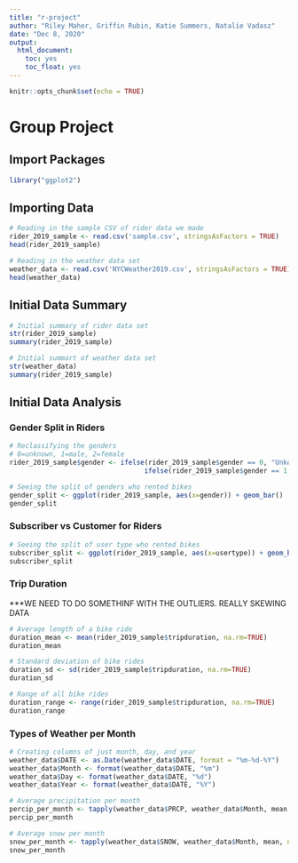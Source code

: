 ```yaml
---
title: "r-project"
author: "Riley Maher, Griffin Rubin, Katie Summers, Natalie Vadasz"
date: "Dec 8, 2020"
output: 
  html_document: 
    toc: yes
    toc_float: yes
---
```


```r
knitr::opts_chunk$set(echo = TRUE)
```

# Group Project

## Import Packages

```r
library("ggplot2")
```

## Importing Data

```r
# Reading in the sample CSV of rider data we made
rider_2019_sample <- read.csv('sample.csv', stringsAsFactors = TRUE)
head(rider_2019_sample)

# Reading in the weather data set
weather_data <- read.csv('NYCWeather2019.csv', stringsAsFactors = TRUE)
head(weather_data)
```

## Initial Data Summary

```r
# Initial summary of rider data set
str(rider_2019_sample)
summary(rider_2019_sample)
```

```r
# Initial summart of weather data set
str(weather_data)
summary(rider_2019_sample)
```


## Initial Data Analysis

### Gender Split in Riders

```r
# Reclassifying the genders
# 0=unknown, 1=male, 2=female
rider_2019_sample$gender <- ifelse(rider_2019_sample$gender == 0, "Unkown",
                                  ifelse(rider_2019_sample$gender == 1, "Male", "Female"))

# Seeing the split of genders who rented bikes
gender_split <- ggplot(rider_2019_sample, aes(x=gender)) + geom_bar()
gender_split
```

### Subscriber vs Customer for Riders

```r
# Seeing the split of user type who rented bikes
subscriber_split <- ggplot(rider_2019_sample, aes(x=usertype)) + geom_bar()
subscriber_split
```

### Trip Duration
***WE NEED TO DO SOMETHINF WITH THE OUTLIERS. REALLY SKEWING DATA

```r
# Average length of a bike ride
duration_mean <- mean(rider_2019_sample$tripduration, na.rm=TRUE)
duration_mean

# Standard deviation of bike rides
duration_sd <- sd(rider_2019_sample$tripduration, na.rm=TRUE)
duration_sd

# Range of all bike rides
duration_range <- range(rider_2019_sample$tripduration, na.rm=TRUE)
duration_range
```

### Types of Weather per Month

```r
# Creating columns of just month, day, and year
weather_data$DATE <- as.Date(weather_data$DATE, format = "%m-%d-%Y")
weather_data$Month <- format(weather_data$DATE, "%m")
weather_data$Day <- format(weather_data$DATE, "%d")
weather_data$Year <- format(weather_data$DATE, "%Y")
```


```r
# Average precipitation per month
percip_per_month <- tapply(weather_data$PRCP, weather_data$Month, mean, na.rm=TRUE)
percip_per_month
```

```r
# Average snow per month
snow_per_month <- tapply(weather_data$SNOW, weather_data$Month, mean, na.rm=TRUE)
snow_per_month
```

